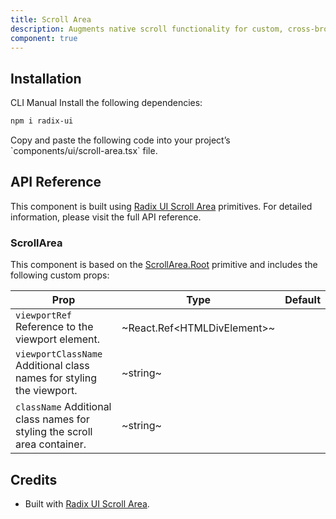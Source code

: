 ```yaml
---
title: Scroll Area
description: Augments native scroll functionality for custom, cross-browser styling.
component: true
---
```


<ExamplePreview path="scroll-area/default" />

## Installation

<Tabs defaultValue="cli">

<TabsList>
  <TabsTrigger value="cli">CLI</TabsTrigger>
  <TabsTrigger value="manual">Manual</TabsTrigger>
</TabsList>

<TabsContent value="cli">
  <CliCommands name="scroll-area" />
</TabsContent>

<TabsContent value="manual">    
<Steps>

<Step>
Install the following dependencies:

```bash
npm i radix-ui
```

</Step>

<Step>
Copy and paste the following code into your project’s `components/ui/scroll-area.tsx` file.

<ComponentPreview name="scroll-area" />

</Step>

</Steps>

</TabsContent>

</Tabs>

## API Reference

This component is built using [Radix UI Scroll Area](https://www.radix-ui.com/primitives/docs/components/scroll-area) primitives. For detailed information, please visit the full API reference.

### ScrollArea

This component is based on the [ScrollArea.Root](https://www.radix-ui.com/primitives/docs/components/scroll-area#root) primitive and includes the following custom props:

| **Prop**                                                                                             | **Type**                      | **Default** |
| ---------------------------------------------------------------------------------------------------- | ----------------------------- | ----------- |
| `viewportRef` <PopoverInfo>Reference to the viewport element.</PopoverInfo>                          | ~React.Ref\<HTMLDivElement\>~ | <Na/>       |
| `viewportClassName` <PopoverInfo>Additional class names for styling the viewport.</PopoverInfo>      | ~string~                      | <Na/>       |
| `className` <PopoverInfo>Additional class names for styling the scroll area container.</PopoverInfo> | ~string~                      | <Na/>       |

## Credits

- Built with [Radix UI Scroll Area](https://www.radix-ui.com/primitives/docs/components/scroll-area).
